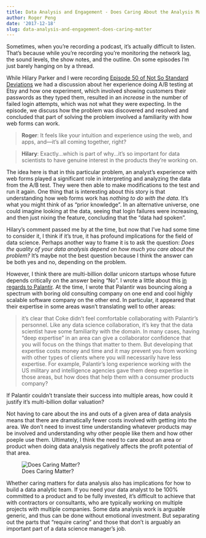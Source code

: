 ```yaml
---
title: Data Analysis and Engagement - Does Caring About the Analysis Matter?
author: Roger Peng
date: '2017-12-18'
slug: data-analysis-and-engagement-does-caring-matter
---
```


Sometimes, when you’re recording a podcast, it’s actually difficult to listen. That’s because while you’re recording you’re monitoring the network lag, the sound levels, the show notes, and the outline. On some episodes I’m just barely hanging on by a thread.

While Hilary Parker and I were recording [Episode 50 of Not So Standard Deviations](http://nssdeviations.com/50-existential-crisis-narrowly-averted) we had a discussion about her experience doing A/B testing at Etsy and how one experiment, which involved showing customers their passwords as they typed them, resulted in an *increase* in the number of failed login attempts, which was not what they were expecting. In the episode, we discuss how the problem was discovered and resolved and concluded that part of solving the problem involved a familiarity with how web forms can work.

> **Roger**: It feels like your intuition and experience using the web, and apps, and—it’s all coming together, right?

> **Hilary**: Exactly...which is part of why...it’s so important for data scientists to have genuine interest in the products they’re working on.

The idea here is that in this particular problem, an analyst’s experience with web forms played a significant role in interpreting and analyzing the data from the A/B test. They were then able to make modifications to the test and run it again. One thing that is interesting about this story is that understanding how web forms work has *nothing to do with the data*. It’s what you might think of as “prior knowledge”. In an alternative universe, one could imagine looking at the data, seeing that login failures were increasing, and then just nixing the feature, concluding that the “data had spoken”. 

Hilary’s comment passed me by at the time, but now that I’ve had some time to consider it, I think if it’s true, it has profound implications for the field of data science. Perhaps another way to frame it is to ask the question: *Does the quality of your data analysis depend on how much you care about the problem?* It’s maybe not the best question because I think the answer can be both yes and no, depending on the problem. 

However, I think there are multi-billion dollar unicorn startups whose future depends critically on the answer being “No”. I wrote a little about this [in regards to Palantir](https://simplystatistics.org/2016/05/11/palantir-struggles/). At the time, I wrote that Palantir was bouncing along a spectrum with boring old consulting company on one end and cool highly scalable software company on the other end.  In particular, it appeared that their expertise in some areas wasn’t translating well to other areas:

> it’s clear that Coke didn’t feel comfortable collaborating with Palantir’s personnel. Like any data science collaboration, it’s key that the data scientist have some familiarity with the domain. In many cases, having “deep expertise” in an area can give a collaborator confidence that you will focus on the things that matter to them. But developing that expertise costs money and time and it may prevent you from working with other types of clients where you will necessarily have less expertise. For example, Palantir’s long experience working with the US military and intelligence agencies gave them deep expertise in those areas, but how does that help them with a consumer products company?

If Palantir couldn’t translate their success into multiple areas, how could it justify it’s multi-billion dollar valuation? 

Not having to care about the ins and outs of a given area of data analysis means that there are dramatically fewer costs involved with getting into the area. We don’t need to invest time understanding whatever products may be involved and understanding why other people like them and how other poeple use them. Ultimately, I think the need to care about an area or product when doing data analysis negatively affects the profit potential of that area.



![Does Caring Matter?](/post/2017-12-11-data-analysis-and-engagement-does-caring-matter/CaringProfit.png)

Whether caring matters for data analysis also has implications for how to build a data analytic team. If you need your data analyst to be 100% committed to a product and to be fully invested, it’s difficult to achieve that with contractors or consultants, who are typically working on multiple projects with multiple companies. Some data analysis work is arguable generic, and thus can be done without emotional investment. But separating out the parts that “require caring” and those that don’t is arguably an important part of a data science manager’s job.

 
